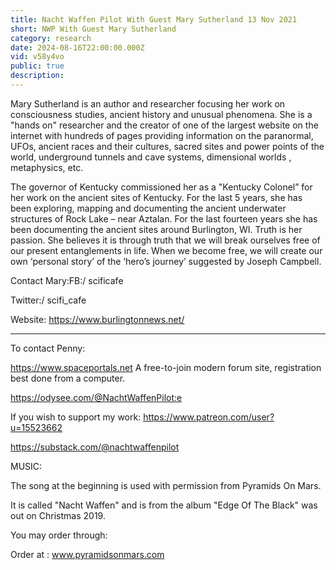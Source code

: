 ```yaml
---
title: Nacht Waffen Pilot With Guest Mary Sutherland 13 Nov 2021
short: NWP With Guest Mary Sutherland
category: research
date: 2024-08-16T22:00:00.000Z
vid: v58y4vo
public: true
description:
---
```

Mary Sutherland is an author and researcher focusing her work on consciousness studies, ancient history and unusual phenomena. She is a "hands on" researcher and the creator of one of the largest website on the internet with hundreds of pages providing information on the paranormal, UFOs, ancient races and their cultures, sacred sites and power points of the world, underground tunnels and cave systems, dimensional worlds , metaphysics, etc.

The governor of Kentucky commissioned her as a "Kentucky Colonel” for her work on the ancient sites of Kentucky. For the last 5 years, she has been exploring, mapping and documenting the ancient underwater structures of Rock Lake – near Aztalan. For the last fourteen years she has been documenting the ancient sites around Burlington, WI. Truth is her passion. She believes it is through truth that we will break ourselves free of our present entanglements in life. When we become free, we will create our own ‘personal story’ of the ‘hero’s journey’ suggested by Joseph Campbell.

Contact Mary:FB:/ scificafe

Twitter:/ scifi_cafe

Website: https://www.burlingtonnews.net/
***
To contact Penny:

https://www.spaceportals.net​​​​ A free-to-join modern forum site, registration best done from a computer.

https://odysee.com/@NachtWaffenPilot:e

If you wish to support my work: https://www.patreon.com/user?u=15523662

https://substack.com/@nachtwaffenpilot

MUSIC:

The song at the beginning is used with permission from Pyramids On Mars.

It is called "Nacht Waffen" and is from the album "Edge Of The Black" was out on Christmas 2019.

You may order through:

Order at : www.pyramidsonmars.com

